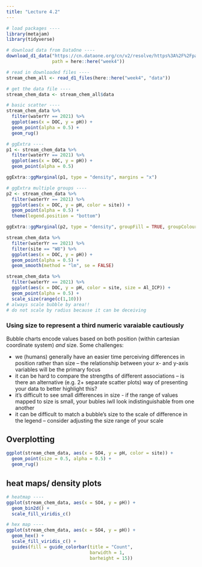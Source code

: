 ```yaml
---
title: "Lecture 4.2"
---
```


```r
# load packages ----
library(metajam)
library(tidyverse)

# download data from DataOne ----
download_d1_data("https://cn.dataone.org/cn/v2/resolve/https%3A%2F%2Fpasta.lternet.edu%2Fpackage%2Fdata%2Feml%2Fknb-lter-hbr%2F208%2F9%2F3b3cf7ea447cb875d7c7d68ebdfd24c7",
                 path = here::here("week4"))

# read in downloaded files ----
stream_chem_all <- read_d1_files(here::here("week4", "data"))

# get the data file ----
stream_chem_data <- stream_chem_all$data
```
```r
# basic scatter ----
stream_chem_data %>% 
  filter(waterYr == 2021) %>% 
  ggplot(aes(x = DOC, y = pH)) +
  geom_point(alpha = 0.5) +
  geom_rug()

# ggExtra ----
p1 <- stream_chem_data %>% 
  filter(waterYr == 2021) %>% 
  ggplot(aes(x = DOC, y = pH)) +
  geom_point(alpha = 0.5)

ggExtra::ggMarginal(p1, type = "density", margins = "x")

# ggExtra multiple groups ----
p2 <- stream_chem_data %>% 
  filter(waterYr == 2021) %>% 
  ggplot(aes(x = DOC, y = pH, color = site)) +
  geom_point(alpha = 0.5) +
  theme(legend.position = "bottom")

ggExtra::ggMarginal(p2, type = "density", groupFill = TRUE, groupColour = TRUE)
```

```r
stream_chem_data %>% 
  filter(waterYr == 2021) %>% 
  filter(site == "W8") %>% 
  ggplot(aes(x = DOC, y = pH)) +
  geom_point(alpha = 0.5) +
  geom_smooth(method = "lm", se = FALSE)
```
```r
stream_chem_data %>% 
  filter(waterYr == 2021) %>% 
  ggplot(aes(x = DOC, y = pH, color = site, size = Al_ICP)) +
  geom_point(alpha = 0.5) +
  scale_size(range(c(1,10)))
# always scale bubble by area!!
# do not scale by radius because it can be deceiving
```
### Using size to represent a third numeric varaiable cautiously

Bubble charts encode values based on both position (within cartesian coordinate system) *and* size. Some challenges:

- we (humans) generally have an easier time perceiving differences in position rather than size – the relationship between your x- and y-axis variables will be the primary focus
- it can be hard to compare the strengths of different associations – is there an alternative (e.g. 2+ separate scatter plots) way of presenting your data to better highlight this?
- it's difficult to see small differences in size - if the range of values mapped to size is small, your bubles iwll look indistinguishable from one another
- it can be difficult to match a bubble’s size to the scale of difference in the legend – consider adjusting the size range of your scale

## Overplotting

```r
ggplot(stream_chem_data, aes(x = SO4, y = pH, color = site)) +
  geom_point(size = 0.5, alpha = 0.5) +
  geom_rug()
```
## heat maps/ density plots

```r
# heatmap ----
ggplot(stream_chem_data, aes(x = SO4, y = pH)) +
  geom_bin2d() +
  scale_fill_viridis_c()

# hex map ----
ggplot(stream_chem_data, aes(x = SO4, y = pH)) +
  geom_hex() +
  scale_fill_viridis_c() +
  guides(fill = guide_colorbar(title = "Count",
                               barwidth = 1,
                               barheight = 15))
```

